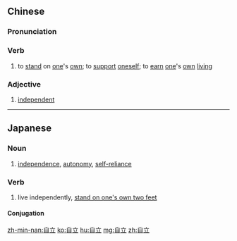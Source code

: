 ==Chinese==
{{zh-forms}}

===Pronunciation===
{{zh-pron
|m=zìlì
|c=zi6 lap6,zi6 laap6
|h=pfs=chhṳ-li̍p
|mn=qz:chīr-li̍p/tw,xm,zz:chū-li̍p
|cat=v,a
}}

===Verb===
{{zh-verb}}

# to [[stand]] on [[one]]'s [[own]]; to [[support]] [[oneself]]; to [[earn]] [[one]]'s [[own]] [[living]]

===Adjective===
{{zh-adj}}

# [[independent]]

----

==Japanese==
{{ja-kanjitab|じ|りつ|yomi=on}}

===Noun===
{{ja-noun|じりつ}}

# [[independence]], [[autonomy]], [[self-reliance]]

===Verb===
{{ja-verb-suru|じりつ}}

# live independently, [[stand on one's own two feet]]

====Conjugation====
{{ja-suru|じりつ}}

[[zh-min-nan:自立]]
[[ko:自立]]
[[hu:自立]]
[[mg:自立]]
[[zh:自立]]